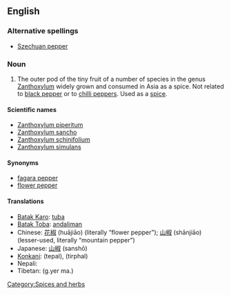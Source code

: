 ==English==
{{wikipedia}}

===Alternative spellings===
* [[Szechuan pepper]]

===Noun===
{{en-noun}}

# The outer pod of the tiny fruit of a number of species in the genus [[Zanthoxylum]] widely grown and consumed in Asia as a spice. Not related to [[black pepper]] or to [[chilli pepper]]s.  Used as a [[spice]].

====Scientific names====
* [[Zanthoxylum piperitum]]
* [[Zanthoxylum sancho]]
* [[Zanthoxylum schinifolium]]
* [[Zanthoxylum simulans]]

====Synonyms====
* [[fagara pepper]]<!-- or just fagara ?-->
* [[flower pepper]]

====Translations====
* [[Batak Karo]]: [[tuba#Batak Karo|tuba]]
* [[Batak Toba]]: [[andaliman]]
* Chinese: [[花椒]] (huājiāo) (literally “flower pepper”); [[山椒]] (shānjiāo) (lesser-used, literally “mountain pepper”)
* Japanese: [[山椒]] (sanshō)
* [[Konkani]]: (tepal), (tirphal) {{rfscript|Devanagari}}{{rfscript|Kannada}}
* Nepali: {{term|sc=Deva|टिमुर|tr=timur}}
* Tibetan: (g.yer ma.) {{rfscript|Tibetan}}

[[Category:Spices and herbs]]